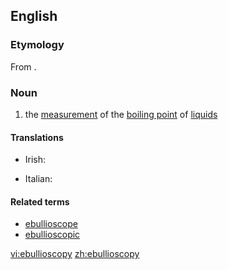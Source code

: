 ==English==

===Etymology===
From {{etyl|la|en}} {{term|ebullio|ēbulliō|lang=la}}{{suffix||scopy}}.

===Noun===
{{en-noun|-}}

# {{context|physics|lang=en}} the [[measurement]] of the [[boiling point]] of [[liquid]]s

====Translations====
{{trans-top|measurement of the boiling point of liquids}}
* Irish: {{t-|ga|eibilleascópacht|f}}
{{trans-mid}}
* Italian: {{t-|it|ebullioscopia|f}}
{{trans-bottom}}

====Related terms====
* [[ebullioscope]]
* [[ebullioscopic]]

[[vi:ebullioscopy]]
[[zh:ebullioscopy]]